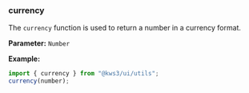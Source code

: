 

<Version />

<Meta of={Stories} />

### currency

The `currency` function is used to return a number in a currency format.

**Parameter:**
`Number`

**Example:**

```js
import { currency } from "@kws3/ui/utils";
currency(number);
```

<Story of={Stories.Main} />
